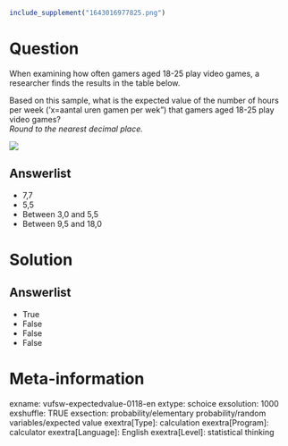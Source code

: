 ```r
include_supplement("1643016977825.png")
```

Question
========
When examining how often gamers aged 18-25 play video games, a
researcher finds the results in the table below.  
  
Based on this sample, what is the expected value of the number of hours
per week ('x=aantal uren gamen per wek") that gamers aged 18-25 play
video games?   
*Round to the nearest decimal place.*  
  
![](1643016977825.png)

Answerlist
----------
* 7,7
* 5,5
* Between 3,0 and 5,5
* Between 9,5 and 18,0

Solution
========










Answerlist
----------
* True
* False
* False
* False

Meta-information
================
exname: vufsw-expectedvalue-0118-en
extype: schoice
exsolution: 1000
exshuffle: TRUE
exsection: probability/elementary probability/random variables/expected value
exextra[Type]: calculation
exextra[Program]: calculator
exextra[Language]: English
exextra[Level]: statistical thinking

